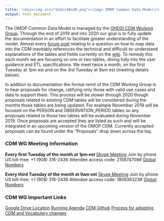 ```yaml
---
title: '<div><img src="ohdsi40x40.png"></img> OMOP Common Data Model</div>'
output: html_document
---
```


The OMOP Common Data Model is managed by the [OHDSI CDM Working Group](https://www.ohdsi.org/web/wiki/doku.php?id=projects:workgroups:cdm-wg). Through the end of 2019 and into 2020 our goal is to fully update the documentation in an effort to facilitate greater understanding of the model. Almost every [forum post](https://www.forums.ohdsi.org) relating to a question on how to map data into the CDM inevitably references the technical and difficult-to-understand explanations of the tables and fields currently on the [wiki](https://www.github.com/ohdsi/CommonDataModel/wiki). To remedy this each month we are focusing on one or two tables, diving fully into the user guidance and ETL specifications. We meet twice a month, on the first Tuesday at 1pm est and on the 3rd Tuesday at 9am est (meeting details below).

In addition to documentation the formal remit of the CDM Working Group is to hear proposals for change, ratifying only those with valid use cases and data to support them. This process will be slower through 2020 though proposals related to existing CDM tables will be considered during the months those tables are being updated. For example November 2019 will be focused on the PERSON and OBSERVATION_PERIOD tables so any proposals related to those two tables will be evaluated during November 2019. Once proposals are accepted they are listed as such and will be integrated in an upcoming version of the OMOP CDM. Currently accepted proposals can be found under the "Proposals" drop down across the top. 

### CDM WG Meeting Information

**Every first Tuesday of the month at 1pm est**
[Skype Meeting](https://meet.lync.com/jnj-its/mblacke/V59RPVRY)
Join by phone
US toll-free: +1 (908) 316-2436
Attendee access code: 215874708# 
[Global Numbers](https://dialin.lync.com/6071d915-71cb-44a6-ae05-d1830c6bbb14?id=215874708)

**Every third Tuesday of the month at 9am est**
[Skype Meeting](https://meet.lync.com/jnj-its/mblacke/GFMFNJYW)
Join by phone
US toll-free: +1 (908) 316-2436
Attendee access code: 180836323#
[Global Numbers](https://dialin.lync.com/6071d915-71cb-44a6-ae05-d1830c6bbb14?id=180836323)

### CDM WG Important Links

[Google Drive Location](https://drive.google.com/open?id=1DaNKe6ivIAZPJeI31VJ-pzNB9wS9hDqu)
[Running Agenda](https://docs.google.com/document/d/1WgKePjrI_cGdqn2XQCe1JdGaTzdMqU4p5ihkMt8fcAc/edit?usp=sharing)
[CDM Github](https://github.com/OHDSI/CommonDataModel)
[Process for adopting CDM and Vocabulary changes](https://www.ohdsi.org/web/wiki/doku.php?id=documentation:next_cdm:cdm_process)
